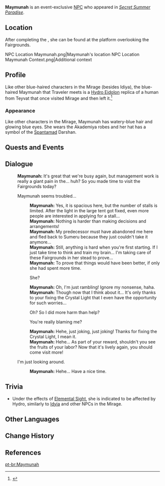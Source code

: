 {{Meta
<!-- Remove this template after adding the missing info -->
|missing_NPC_profile  = yes
}}
{{Character Infobox
|type             = Event NPC
|image            = NPC Maymunah.png
|region           = 
|location         = Veluriyam Mirage
|affiliation      = Hydro Eidolon
|affiliation2     = Spantamad
|affiliationNote2 = human predecessor
|title            = 

|ancestry         = <!-- Clan/family -->
|father           = 
|mother           = 
|spouse           = 
|sibling          = 
|sibling2         =
|child            = 
|relative         = 

|voiceEN          = Morgan Berry<ref>Facebook: [https://www.facebook.com/story.php/?story_fbid=691285459485823&id=100058131248020 EN VA Self Announcement]</ref>
}}
'''Maymunah''' is an event-exclusive [[NPC]] who appeared in ''[[Secret Summer Paradise]]''.

==Location==
After completing the {{Quest|Fairground Gathering, Summer Lights Illuminated}}, she can be found at the platform overlooking the Fairgrounds.
<gallery>
NPC Location Maymunah.png|Maymunah's location
NPC Location Maymunah Context.png|Additional context
</gallery>

==Profile==
Like other blue-haired characters in the Mirage (besides Idiya), the blue-haired Maymunah that Traveler meets is a [[Hydro Eidolon]] replica of a human from Teyvat that once visited Mirage and then left it.<ref>{{Ref/Quest|Back to Normal: The Story Hidden in the Bottle}}</ref>

===Appearance===
Like other characters in the Mirage, Maymunah has watery-blue hair and glowing blue eyes. She wears the Akademiya robes and her hat has a symbol of the [[Spantamad]] Darshan.

==Quests and Events==
{{Quests and Events}}

==Dialogue==
{{Dialogue Start}}
:'''Maymunah:''' It's great that we're busy again, but management work is really a giant pain in the... huh? So you made time to visit the Fairgrounds today?
:{{DIcon}} Maymunah seems troubled...
::'''Maymunah:''' Yes, it is spacious here, but the number of stalls is limited. After the light in the large tent got fixed, even more people are interested in applying for a stall...
::'''Maymunah:''' Nothing is harder than making decisions and arrangements!
::'''Maymunah:''' My predecessor must have abandoned me here and fled back to Sumeru because they just couldn't take it anymore...
::'''Maymunah:''' Still, anything is hard when you're first starting. If I just take time to think and train my brain... I'm taking care of these Fairgrounds in her stead to prove...
::'''Maymunah:''' To prove that things would have been better, if only she had spent more time.
::{{DIcon}} She?
::'''Maymunah:''' Oh, I'm just rambling! Ignore my nonsense, haha.
::'''Maymunah:''' Though now that I think about it... It's only thanks to your fixing the Crystal Light that I even have the opportunity for such worries...
::{{DIcon}} Oh? So I did more harm than help?
::{{DIcon}} You're really blaming me?
::'''Maymunah:''' Hehe, just joking, just joking! Thanks for fixing the Crystal Light, I mean it.
::'''Maymunah:''' Hehe... As part of your reward, shouldn't you see the fruits of your labor? Now that it's lively again, you should come visit more!
:{{DIcon}} I'm just looking around.
::'''Maymunah:''' Hehe... Have a nice time.
{{Dialogue End}}

==Trivia==
* Under the effects of [[Elemental Sight]], she is indicated to be affected by Hydro, similarly to [[Idyia]] and other NPCs in the Mirage.

==Other Languages==
{{Other Languages|default_hidden=1
|en      = Maymunah
|zhs     = 迈蒙
|zhs_rm  = Màiméng
|zht     = 邁蒙
|zht_rm  = Màiméng
|ja      = メイモム
|ja_rm   = Meimomu
|ko      = 메이몬
|es      = Maymunah
|fr      = Maymunah
|ru      = Маймуна
|th      = Maymunah
|vi      = Maymunah
|de      = Maymunah
|id      = Maymunah
|pt      = Maymunah
|tr      = Maymunah
|it      = Maymunah
}}

==Change History==
{{Change History|3.8}}

==References==
{{Reflist}}

[[pt-br:Maymunah]]